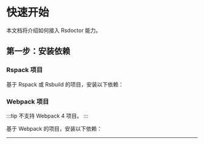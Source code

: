 # 快速开始

本文档将介绍如何接入 Rsdoctor 能力。

## 第一步：安装依赖


### Rspack 项目

基于 Rspack 或 Rsbuild 的项目，安装以下依赖：

<PackageManagerTabs command="add @rsdoctor/rspack-plugin -D" />

### Webpack 项目

:::tip
不支持 Webpack 4 项目。
:::

基于 Webpack 的项目，安装以下依赖：

<PackageManagerTabs command="add @rsdoctor/webpack-plugin -D" />

---


<QuickStartShared />
